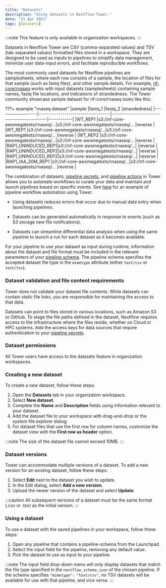 ```yaml
---
title: "Datasets"
description: "Using datasets in Nextflow Tower."
date: "21 Apr 2023"
tags: [datasets]
---
```


:::note
This feature is only available in organization workspaces.
:::

Datasets in Nextflow Tower are CSV (comma-separated values) and TSV (tab-separated values) formatted files stored in a workspace. They are designed to be used as inputs to pipelines to simplify data management, minimize user data-input errors, and facilitate reproducible workflows.

The most commonly used datasets for Nextflow pipelines are samplesheets, where each row consists of a sample, the location of files for that sample (such as fastq files), and other sample details. For example, [nf-core/rnaseq](https://github.com/nf-core/rnaseq) works with input datasets (samplesheets) containing sample names, fastq file locations, and indications of strandedness. The Tower community showcase sample dataset for nf-core/rnaseq looks like this:

???+ example "rnaseq dataset"
|sample |fastq_1 |fastq_2 |strandedness|
|-------------------|------------------------------------|---------------------------------------------|------------|
|WT_REP1 |s3://nf-core-awsmegatests/rnaseq/...|s3://nf-core-awsmegatests/rnaseq/... |reverse |
|WT_REP1 |s3://nf-core-awsmegatests/rnaseq/...|s3://nf-core-awsmegatests/rnaseq/... |reverse |
|WT_REP2 |s3://nf-core-awsmegatests/rnaseq/...|s3://nf-core-awsmegatests/rnaseq/... |reverse |
|RAP1_UNINDUCED_REP1|s3://nf-core-awsmegatests/rnaseq/...| |reverse |
|RAP1_UNINDUCED_REP2|s3://nf-core-awsmegatests/rnaseq/...| |reverse |
|RAP1_UNINDUCED_REP2|s3://nf-core-awsmegatests/rnaseq/...| |reverse |
|RAP1_IAA_30M_REP1 |s3://nf-core-awsmegatests/rnaseq/...|s3://nf-core-awsmegatests/rnaseq/... |reverse |

The combination of datasets, [pipeline secrets](../secrets/overview.mdx), and [pipeline actions](../pipeline-actions/overview.mdx) in Tower allows you to automate workflows to curate your data and maintain and launch pipelines based on specific events. See [here](https://seqera.io/blog/workflow-automation/) for an example of pipeline workflow automation using Tower.

- Using datasets reduces errors that occur due to manual data entry when launching pipelines.

- Datasets can be generated automatically in response to events (such as S3 storage new file notifications).

- Datasets can streamline differential data analysis when using the same pipeline to launch a run for each dataset as it becomes available.

For your pipeline to use your dataset as input during runtime, information about the dataset and file format must be included in the relevant parameters of your [pipeline schema](../pipeline-schema/overview.mdx). The pipeline schema specifies the accepted dataset file type in the `mimetype` attribute (either `text/csv` or `text/tsv`).

### Dataset validation and file content requirements

Tower does not validate your dataset file contents. While datasets can contain static file links, you are responsible for maintaining the access to that data.

Datasets can point to files stored in various locations, such as Amazon S3 or GitHub. To stage the file paths defined in the dataset, Nextflow requires access to the infrastructure where the files reside, whether on Cloud or HPC systems. Add the access keys for data sources that require authentication to your [pipeline secrets](../secrets/overview.mdx).

### Dataset permissions

All Tower users have access to the datasets feature in organization workspaces.

### Creating a new dataset

To create a new dataset, follow these steps:

1. Open the **Datasets** tab in your organization workspace.
2. Select **New dataset**.
3. Complete the **Name** and **Description** fields using information relevant to your dataset.
4. Add the dataset file to your workspace with drag-and-drop or the system file explorer dialog.
5. For dataset files that use the first row for column names, customize the dataset view with the **First row as header** option.

:::note
The size of the dataset file cannot exceed 10MB.
:::

### Dataset versions

Tower can accommodate multiple versions of a dataset. To add a new version for an existing dataset, follow these steps:

1. Select **Edit** next to the dataset you wish to update.
2. In the Edit dialog, select **Add a new version**.
3. Upload the newer version of the dataset and select **Update**.

:::caution
All subsequent versions of a dataset must be the same format (.csv or .tsv) as the initial version.
:::

### Using a dataset

To use a dataset with the saved pipelines in your workspace, follow these steps:

1. Open any pipeline that contains a pipeline-schema from the Launchpad.
2. Select the input field for the pipeline, removing any default value.
3. Pick the dataset to use as input to your pipeline.

:::note
The input field drop-down menu will only display datasets that match the file type specified in the `nextflow_schema.json` of the chosen pipeline. If the schema specifies `"mimetype": "text/csv"`, no TSV datasets will be available for use with that pipeline, and vice versa.
:::
